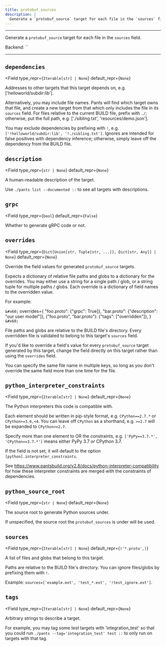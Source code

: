 ```yaml
---
title: protobuf_sources
description: |
  Generate a `protobuf_source` target for each file in the `sources` field.
---
```



---

Generate a `protobuf_source` target for each file in the `sources` field.

Backend: <span className="color--primary">``</span>

---

<span className={styles.options}>

## `dependencies`

<Field
    type_repr={`Iterable[str] | None`}
    default_repr={`None`}
>

Addresses to other targets that this target depends on, e.g. [&#x27;helloworld/subdir:lib&#x27;].

Alternatively, you may include file names. Pants will find which target owns that file, and create a new target from that which only includes the file in its `sources` field. For files relative to the current BUILD file, prefix with `./`; otherwise, put the full path, e.g. [&#x27;./sibling.txt&#x27;, &#x27;resources/demo.json&#x27;].

You may exclude dependencies by prefixing with `!`, e.g. `['!helloworld/subdir:lib', '!./sibling.txt']`. Ignores are intended for false positives with dependency inference; otherwise, simply leave off the dependency from the BUILD file.

</Field>

## `description`

<Field
    type_repr={`str | None`}
    default_repr={`None`}
>

A human-readable description of the target.

Use `./pants list --documented ::` to see all targets with descriptions.

</Field>

## `grpc`

<Field
    type_repr={`bool`}
    default_repr={`False`}
>

Whether to generate gRPC code or not.

</Field>

## `overrides`

<Field
    type_repr={`Dict[Union[str, Tuple[str, ...]], Dict[str, Any]] | None`}
    default_repr={`None`}
>

Override the field values for generated `protobuf_source` targets.

Expects a dictionary of relative file paths and globs to a dictionary for the overrides. You may either use a string for a single path / glob, or a string tuple for multiple paths / globs. Each override is a dictionary of field names to the overridden value.

For example:

`&#x60;`
overrides=&#123;
&#x22;foo.proto&#x22;: &#123;&#x22;grpc&#x22;: True]&#125;,
&#x22;bar.proto&#x22;: &#123;&#x22;description&#x22;: &#x22;our user model&#x22;]&#125;,
(&#x22;foo.proto&#x22;, &#x22;bar.proto&#x22;): &#123;&#x22;tags&#x22;: [&#x22;overridden&#x22;]&#125;,
&#125;
`&#x60;`

File paths and globs are relative to the BUILD file&#x27;s directory. Every overridden file is validated to belong to this target&#x27;s `sources` field.

If you&#x27;d like to override a field&#x27;s value for every `protobuf_source` target generated by this target, change the field directly on this target rather than using the `overrides` field.

You can specify the same file name in multiple keys, so long as you don&#x27;t override the same field more than one time for the file.

</Field>

## `python_interpreter_constraints`

<Field
    type_repr={`Iterable[str] | None`}
    default_repr={`None`}
>

The Python interpreters this code is compatible with.

Each element should be written in pip-style format, e.g. `CPython==2.7.*` or `CPython>=3.6,<4`. You can leave off `CPython` as a shorthand, e.g. `>=2.7` will be expanded to `CPython>=2.7`.

Specify more than one element to OR the constraints, e.g. `['PyPy==3.7.*', 'CPython==3.7.*']` means either PyPy 3.7 _or_ CPython 3.7.

If the field is not set, it will default to the option `[python].interpreter_constraints`.

See https://www.pantsbuild.org/v2.8/docs/python-interpreter-compatibility for how these interpreter constraints are merged with the constraints of dependencies.

</Field>

## `python_source_root`

<Field
    type_repr={`str | None`}
    default_repr={`None`}
>

The source root to generate Python sources under.

If unspecified, the source root the `protobuf_sources` is under will be used.

</Field>

## `sources`

<Field
    type_repr={`Iterable[str] | None`}
    default_repr={`('*.proto',)`}
>

A list of files and globs that belong to this target.

Paths are relative to the BUILD file&#x27;s directory. You can ignore files/globs by prefixing them with `!`.

Example: `sources=['example.ext', 'test_*.ext', '!test_ignore.ext']`.

</Field>

## `tags`

<Field
    type_repr={`Iterable[str] | None`}
    default_repr={`None`}
>

Arbitrary strings to describe a target.

For example, you may tag some test targets with &#x27;integration_test&#x27; so that you could run `./pants --tag='integration_test' test ::` to only run on targets with that tag.

</Field>

</span>
